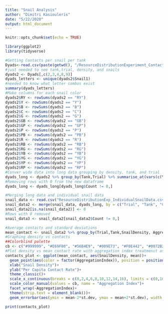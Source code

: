 ---
title: "Snail Analysis"
author: "Dimitri Kasiouleris"
date: "5/22/2020"
output: html_document
---

```{r setup, include=FALSE}
knitr::opts_chunk$set(echo = TRUE)
```

```{r}

library(ggplot2)
library(tidyverse)

```


```{r}
#Getting Contacts per snail per tank
Dyads<-read.csv(paste(getwd(), "/ResourceDistributionExperiment_ContactData.csv", sep=""))
#just needed to see tank,trial, density, and snails
dyads2 <- Dyads[,c(2,3,4,8,9)] 
dyads_letters <- unique(dyads2$Snail1) 
#needed to know what letter combos exist
summary(dyads_letters)
#Make columns for each snail color
dyads2$RY <- rowSums(dyads2 == "RY")
dyads2$Y <- rowSums(dyads2 == "Y")
dyads2$B <- rowSums(dyads2 == "B")
dyads2$C <- rowSums(dyads2 == "C")
dyads2$G <- rowSums(dyads2 == "G")
dyads2$GB <- rowSums(dyads2 == "GB")
dyads2$GP <- rowSums(dyads2 == "GP")
dyads2$P <- rowSums(dyads2 == "P")
dyads2$PB <- rowSums(dyads2 == "PB")
dyads2$R <- rowSums(dyads2 == "R")
dyads2$RB <- rowSums(dyads2 == "RB")
dyads2$RG <- rowSums(dyads2 == "RG")
dyads2$YB <- rowSums(dyads2 == "YB")
dyads2$YG <- rowSums(dyads2 == "YG")
dyads2$YP <- rowSums(dyads2 == "YP")
dyads2$RP <- rowSums(dyads2 == "RP")
#Conver wide data into long data grouping by density, tank, and trial
dyads_long <- dyads2 %>% group_by(Tank,Trial) %>% summarise_at(vars(c(Y,B,C,G,GB,GP,P,PB,R,RB,RG,YB,YG,YP, RY, RP)), sum) %>% pivot_longer(cols = c(Y,B,C,G,GB,GP,P,PB,R,RB,RG,YB,YG,YP, RY, RP), names_to = "ColorID", values_to = "Count") 
#Removing rows with 0 from the new dataframe
dyads_long <- dyads_long[dyads_long$Count != 0,]

```

```{r}
#Merging long data and individual snail data
snail_data <- read.csv("ResourceDistributionExp_IndividualSnailData.csv")
snail_data2 <- merge(snail_data, dyads_long, by = c("Trial", "Tank", "ColorID"), all = TRUE)
snail_data2[is.na(snail_data2)] <- 0 
#Rows with 0 removed
snail_data3 <- snail_data2[snail_data2$Count != 0,]
```

```{r}
#Average contacts and standard deviations
mean_contact <- snail_data2 %>% group_by(Trial,Tank,SnailDensity, AggregationIndex) %>% summarise(mean = mean(Count), st.dev = sd(Count))
#Graphing density vs contacts
##Colorblind palette
cb <- c("#999999", "#E69F00", "#56B4E9", "#009E73", "#F0E442", "#0072B2", "#D55E00", "#CC79A7")
#Plot density vs mean contact rate with aggregation index treatmenst as groups
contacts_plot <- ggplot(mean_contact, aes(SnailDensity, mean))+
  geom_point(aes(color = factor(AggregationIndex)), position = position_dodge() )+
  xlab("Snail Density")+
  ylab("Per Capita Contact Rate")+
  theme_classic()+
  scale_x_continuous(breaks = c(0,2,4,6,8,10,12,14,16), limits = c(0,16))+
  scale_color_manual(values = cb, name = "Aggregation Index")+
  facet_wrap(~AggregationIndex)+
  theme(strip.text = element_blank())+
  geom_errorbar(aes(ymin = mean-2*st.dev, ymax = mean+2*st.dev), width = 0.1, position = position_dodge(0.9))

print(contacts_plot)




```


